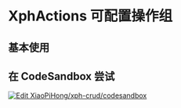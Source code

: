 
# XphActions 可配置操作组

## 基本使用

<ExpandDemoWrapper rawStr={actionsRaw}>
  <Actions />
</ExpandDemoWrapper>

<IXphActionsPropsApi />

## 在 CodeSandbox 尝试

[![Edit XiaoPiHong/xph-crud/codesandbox](https://codesandbox.io/static/img/play-codesandbox.svg)](https://codesandbox.io/p/github/XiaoPiHong/xph-crud/codesandbox?embed=1&file=%2Fexamples%2Froutes%2Findex.tsx)
